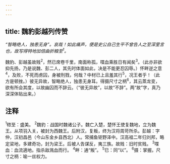 ```yaml
---
---
---
```

title: 魏豹彭越列传赞
---



*“智略绝人，独患无身”。哀哉！如此痛声，便是史公自己生平不曾告人之至深里言也，故写得特地加倍曲折粮至<sup>1</sup>。*

魏豹、彭越虽故贱<sup>2</sup>，然已席卷千里，南面称孤，喋血乘胜日有闻矣<sup>3</sup>。（此亦非欲抑先扬，乃是说魏、彭二人，其先时体面如此，决是不能更忍囚辱。）怀畔逆之意<sup>4</sup>，及败，不死而虏囚，身被刑戮，何哉？中材已上且羞其行<sup>5</sup>，况王者乎！（此方是顿挫。）彼无异故，智略绝人，独患无身耳。得摄尺寸之柄<sup>6</sup>，其云蒸龙变，欲有所会其度，以故幽囚而不辞云。（“彼无异故”，以故“不辞”。两“故”字，真乃深深体贴出来。）

## 注释

<sup>1</sup>秾至：盛美。
<sup>2</sup>魏豹：战国时魏诸公子。魏亡入楚，楚怀王使复魏地，立为魏王。从项羽入关，被封为西魏王。后附汉，复叛，终为汉将周苛所杀。彭越：字仲，汉初昌邑（今山东金乡县西北）人。常捕鱼钜野泽中。汉高祖二年归刘邦，略定梁地，多建奇功，封为梁王。后被人告谋反，夷三族。故贱：旧时贫贱。
<sup>3</sup>喋血：血流適地。指杀敌溅血而行。
<sup>4</sup>畔：通“叛”。
<sup>5</sup>巳：同“以”。
<sup>6</sup>摄：掌握。尺寸之柄：喻一丝权力。